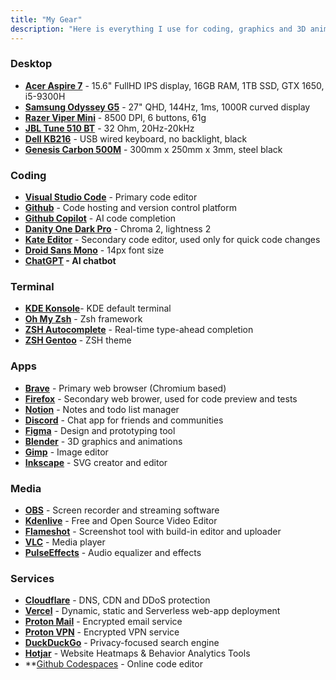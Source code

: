 ```yaml
---
title: "My Gear"
description: "Here is everything I use for coding, graphics and 3D animation and many other things."
---
```


### Desktop

- <u>**Acer Aspire 7**</u> - 15.6" FullHD IPS display, 16GB RAM, 1TB SSD, GTX 1650, i5-9300H
- <u>**Samsung Odyssey G5**</u> - 27" QHD, 144Hz, 1ms, 1000R curved display
- <u>**Razer Viper Mini**</u> - 8500 DPI, 6 buttons, 61g
- <u>**JBL Tune 510 BT**</u> - 32 Ohm, 20Hz-20kHz
- <u>**Dell KB216**</u> - USB wired keyboard, no backlight, black
- <u>**Genesis Carbon 500M**</u> - 300mm x 250mm x 3mm, steel black

### Coding

- **[Visual Studio Code](https://code.visualstudio.com/)** - Primary code editor
- **[Github](https://github.com)** - Code hosting and version control platform
- **[Github Copilot](https://copilot.github.com/)** - AI code completion
- **[Danity One Dark Pro](https://marketplace.visualstudio.com/items?itemName=alexanderte.dainty-one-dark-pro-vscode)** - Chroma 2, lightness 2
- **[Kate Editor](https://kate-editor.org/)** - Secondary code editor, used only for quick code changes
- **[Droid Sans Mono](https://fonts.adobe.com/fonts/droid-sans-mono)** - 14px font size
- **[ChatGPT](https://chat.openai.com/) - AI chatbot**

### Terminal

- **[KDE Konsole](https://konsole.kde.org/)**- KDE default terminal
- **[Oh My Zsh](https://ohmyz.sh/)** - Zsh framework
- **[ZSH Autocomplete](https://github.com/marlonrichert/zsh-autocomplete)** - Real-time type-ahead completion
- **[ZSH Gentoo](https://github.com/ohmyzsh/ohmyzsh/blob/master/themes/gentoo.zsh-theme)** - ZSH theme

### Apps

- **[Brave](https://brave.com)** - Primary web browser (Chromium based)
- **[Firefox](https://www.mozilla.org/en-US/firefox/new/)** - Secondary web brower, used for code preview and tests
- **[Notion](https://www.notion.so/)** - Notes and todo list manager
- **[Discord](https://discord.com)** - Chat app for friends and communities
- **[Figma](https://www.figma.com/)** - Design and prototyping tool
- **[Blender](https://www.blender.org/)** - 3D graphics and animations
- **[Gimp](https://www.gimp.org/)** - Image editor
- **[Inkscape](https://inkscape.org/)** - SVG creator and editor

### Media

- **[OBS](https://obsproject.com/)** - Screen recorder and streaming software
- **[Kdenlive](https://kdenlive.org/)** - Free and Open Source Video Editor
- **[Flameshot](https://flameshot.org/)** - Screenshot tool with build-in editor and uploader
- **[VLC](https://www.videolan.org/vlc/index.html)** - Media player
- **[PulseEffects](https://github.com/wwmm/easyeffects)** - Audio equalizer and effects

### Services

- **[Cloudflare](https://cloudflare.com)** - DNS, CDN and DDoS protection
- **[Vercel](https://vercel.com)** - Dynamic, static and Serverless web-app deployment
- **[Proton Mail](https://protonmail.com)** - Encrypted email service
- **[Proton VPN](https://protonvpn.com)** - Encrypted VPN service
- **[DuckDuckGo](https://duckduckgo.com)** - Privacy-focused search engine
- **[Hotjar](https://www.hotjar.com/)** - Website Heatmaps & Behavior Analytics Tools
- **[Github Codespaces](https://github.com/features/codespaces) - Online code editor